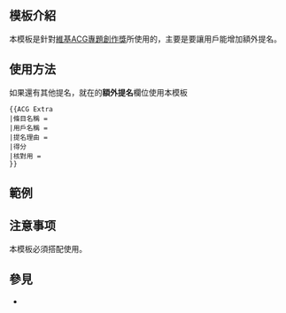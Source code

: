 <IncludeOnly><!-- 在這裡加入模板的保護標識 --></IncludeOnly>
<!-- 在本行下編輯模板說明 -->
== 模板介紹 ==
本模板是針對[[維基百科:ACG專題/維基ACG專題創作獎|維基ACG專題創作獎]]所使用的，主要是要讓用戶能增加額外提名。
== 使用方法 ==
如果還有其他提名，就在{{tl|ACG提名}}的'''額外提名'''欄位使用本模板
<pre>
{{ACG Extra
|條目名稱 =
|用戶名稱 =
|提名理由 =
|得分
|核對用 =
}}
</pre>

== 範例 ==
{{ACG提名
|條目名稱 = 電影夢工廠
|用戶名稱 = onlymyself65536
|提名理由 = 新條目7,543位元組
|得分 = 3
|核對用 = {{done}}，列出優秀參考資料，加'''4'''分。--[[User:Cp111|Cp111]] ([[User talk:Cp111|留言]]) 2011年7月19日 (二) 19:47 (UTC)
|額外提名 = {{ACG Extra
|條目名稱 = 曙光特攻
|用戶名稱 = onlymyself65536
|提名理由 = 新條目6,805位元組
|得分 = 3
|核對用 = {{done}}，列出優秀參考資料，加'''4'''分。--[[User:Cp111|Cp111]] ([[User talk:Cp111|留言]]) 2011年7月19日 (二) 20:02 (UTC)
}}
}}

== 注意事项 ==
本模板必須搭配{{tl|ACG提名}}使用。
== 參見 ==
*{{tl|ACG提名}}
<IncludeOnly>
<!-- 本行下加入模板的分類 -->

<!-- 本行下加入模板的跨語言鏈接 -->

</IncludeOnly>
